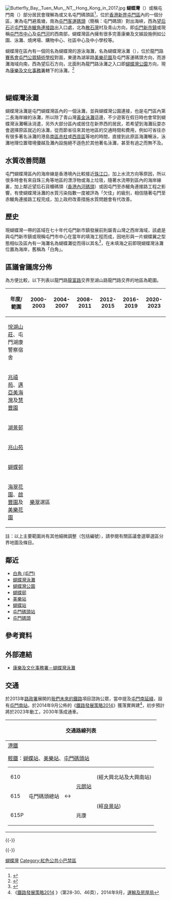 [[File:Butterfly_Bay,_Tuen_Mun,_NT,_Hong_Kong_in_2017.jpg|thumb]]
'''蝴蝶灣'''（{{lang-en|Butterfly Beach}}）或稱屯門南（{{lang-en|Tuen Mun South}}）部分居民會理解為或又名屯門碼頭區<ref>{{Cite web|title=屯碼.蝴蝶灣-屯門 Tuen Mun Pier Head.Butterfly Bay-Tuen Mun|url=https://www.facebook.com/tuenmunpierheadbutterflybay|accessdate=2020-05-17|work=www.facebook.com}}</ref>，位於[[香港|香港]][[新界|新界]][[屯門區|屯門區]]內的一個分區，東為屯門避風塘，南為[[屯門碼頭|屯門客運碼頭]]（簡稱：屯門碼頭）對出海峽，西為[[望后石|望后石]]近[[屯門至赤鱲角連接路|屯門至赤鱲角連接路]]出入口處，北為[[散石灣|散石灣]]村及青山方向，即[[屯門新市鎮|屯門新市鎮]]或現稱[[屯門市中心|屯門市中心]]及[[屯門河|屯門河]]的西南部，蝴蝶灣區內擁有很多完善康樂及文娛設施例如公園、泳灘、燒烤場、購物中心、社區中心及中小學校等。

蝴蝶灣在區內有一個同名為蝴蝶灣的游泳海灘，名為蝴蝶灣泳灘（{{lang|en|Butterfly Beach}}），位於龍門路[[屯門公眾騎術學校|賽馬會屯門公眾騎術學校]]對面，東邊為湖翠路[[美樂花園|美樂花園]]及屯門客運碼頭方向，而游灘海域向南，西為望后石方向，北面則為龍門路泳灘之入口即[[蝴蝶灣公園|蝴蝶灣公園]]方向，現為[[康樂及文化事務署|康樂及文化事務署]]轄下的泳灘。<ref>{{Cite web|title=康樂及文化事務署泳灘資料|url=https://www.lcsd.gov.hk/tc/beach/index/beach-location-nt/beach-address-tm.html|accessdate=2020-05-14|author=|date=|format=|work=www.lcsd.gov.hk|publisher=|language=|archive-date=2019-10-15|archive-url=https://web.archive.org/web/20191015140312/https://www.lcsd.gov.hk/tc/beach/index/beach-location-nt/beach-address-tm.html|dead-url=no}}</ref>

<br />

== 蝴蝶灣泳灘 ==
蝴蝶灣泳灘是屯門蝴蝶灣區內的一個泳灘，並與蝴蝶灣公園連接，也是屯門區內第二長海岸線的泳灘，所以除了青山灣[[黃金泳灘|黃金泳灘]]這邊，不少遊客在假日時也會常到蝴蝶灣泳灘暢泳消遣，另外大部分區內或居住在新界西的居民，若希望到海灘玩耍亦會選擇原區就近的泳灘，從而節省往來其他地區的交通時間和費用，例如可省往亦有很多著名泳灘的港島[[南區_(香港)|南區]][[赤柱|赤柱]]或[[西貢區|西貢區]]等地的時間，直接到此原區海灘暢泳，泳灘地理位置環境優越及灘內設施絕不遜色於其他著名泳灘，甚至有過之而無不及。

== 水質改善問題 ==
屯門蝴蝶灣區內的海岸線是香港境內比較接近[[珠江口|珠江口]]，加上水流方向等原因，所以很多時會有來自珠三角等地區的漂浮物或海上垃圾，隨著水流帶到區內的海岸線裏，加上鄰近望后石貨櫃碼頭（[[香港內河碼頭|香港內河碼頭]]）或因屯門至赤鱲角連接路工程之影響，有使蝴蝶灣泳灘的水質污染指數一度被評為「欠佳」的級別，相信隨著屯門至赤鱲角連接路工程完成，加上政府改善措施水質問題會有代改善。

== 歷史 ==
{{see also|白角 (屯門)}}
現蝴蝶灣一帶的區域在七十年代屯門新市鎮發展前則屬青山灣之西岸海域，該處是與屯門新市鎮或現稱屯門市中心在當年的填海工程而成，因地形與一片蝴蝶翼之型態相似及區內有一海灘名為蝴蝶灘從而得以其名<ref>{{Cite web|title=歷史時空|url=https://www.facebook.com/story.php?story_fbid=2159562367663669&id=2021670614786179|accessdate=2020-05-16|work=www.facebook.com}}</ref>，在未填海之前即現蝴蝶灣泳灘位置為海岸，舊稱為「白角」。

== 區議會議席分佈 ==
為方便比較，以下列表以龍門路[[龍富路|龍富路]]交界至湖山路龍門路交界的地區為範圍。

{| class=wikitable
!年度/範圍!!2000-2003!!2004-2007!!2008-2011!!2012-2015!!2016-2019!!2020-2023
|-
|[[悅湖山莊|悅湖山莊]]、屯門湖康警察宿舍||colspan=6|{{centre|[[悅湖|悅湖]]選區}}
|-
|[[兆禧苑|兆禧苑]]、[[邁亞美海灣|邁亞美海灣]]及[[慧豐園|慧豐園]]||colspan=6|{{centre|[[兆禧|兆禧]]選區}}
|-
|[[湖景邨|湖景邨]]||colspan=6|{{centre|[[湖景_(選區)|湖景]]選區}}
|-
|[[兆山苑|兆山苑]]||colspan=2|{{centre|[[富新|兆新]]選區}}||rowspan=2 colspan=4|{{centre|[[蝴蝶_(選區)|蝴蝶]]選區}}
|-
|[[蝴蝶邨|蝴蝶邨]]||colspan=2|{{centre|[[蝴蝶_(選區)|蝴蝶]]選區}}
|-
|[[海翠花園|海翠花園]]、[[啟豐園|啟豐園]]及[[美樂花園|美樂花園]]||colspan=6|[[樂翠|樂翠]]選區
|}
註：以上主要範圍尚有其他細微調整（包括編號），請參閱有關區議會選舉選區分界地圖及條目。

==鄰近==
*[[白角_(屯門)|白角 (屯門)]]
*[[蝴蝶灣泳灘|蝴蝶灣泳灘]]
*[[蝴蝶灣公園|蝴蝶灣公園]]
*[[蝴蝶邨|蝴蝶邨]]
*[[美樂站|美樂站]]
*[[蝴蝶站|蝴蝶站]]
*[[屯門碼頭站|屯門碼頭站]]
*[[屯門碼頭|屯門碼頭]]

==參考資料==
{{reflist|2}}

==外部連結==
*[http://www.lcsd.gov.hk/tc/beach/index/beach-location-nt/beach-address-tm.html#butterfly 康樂及文化事務署－蝴蝶灣泳灘] {{Wayback|url=http://www.lcsd.gov.hk/tc/beach/index/beach-location-nt/beach-address-tm.html#butterfly |date=20201126042723 }}

{{reflist}}

== 交通 ==
於2013年[[路政署|路政署]]展開的[[鐵路發展策略#檢討及修訂《鐵路發展策略2000》|我們未來的鐵路]]項目諮詢公眾，當中提及[[屯門南延綫|屯門南延綫]]，設有[[屯門南站|屯門南站]]。於2014年9月公佈的《[[鐵路發展策略2014|鐵路發展策略2014]]》獲落實興建<ref name="rds2014">《[http://www.thb.gov.hk/tc/psp/publications/transport/publications/rds2014.pdf 鐵路發展策略2014] {{Wayback|url=http://www.thb.gov.hk/tc/psp/publications/transport/publications/rds2014.pdf |date=20160412091351 }}》（第28-30、46頁），2014年9月，[[運輸及房屋局|運輸及房屋局]]</ref>，初步預計將於2023年動工，2030年落成通車。

{| class="mw-collapsible mw-collapsed wikitable" style="background:white; margin: 0 auto; width: auto;"  
! 交通路線列表
|-
|
;[[港鐵|港鐵]]
[[香港輕鐵|輕鐵]]：[[蝴蝶站|蝴蝶站]]、[[美樂站|美樂站]]、[[屯門碼頭站|屯門碼頭站]]
{|border=0
|-  
| 610 || rowspan=3|屯門碼頭總站 || rowspan=3|↔ || rowspan=2|[[元朗站_(輕鐵)|元朗站]] || (經大興北站及大興南站)
|-
| 615 ||    rowspan=2|(經[[良景站|良景站]])
|-
| 615P || 兆康 
|}

{{九龍新界巴士簡單列表|59A|59M|59X|259B|259C|259D|259X|B3|N260}}
{{過海隧道巴士簡單列表|962|962C|962G|962P|962X|N962|X962}}
{{大嶼山巴士簡單列表|A33|A34|E33|E33P|NA33}}
{{港鐵巴士簡單列表|K52|506}}
{{新界專線小巴簡單列表|44|44B1}}
|}

{{-}}
{{屯門區}}

{{-}}
{{香港海灘}}

[[Category:蝴蝶灣|]]
[[Category:紅色公共小巴禁區|Category:紅色公共小巴禁區]]